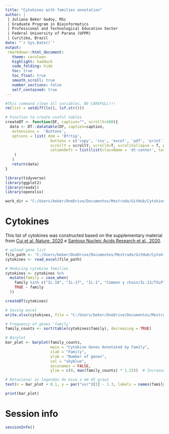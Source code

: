 ---
title: "Cytokines with families annotation"
author: |
 | Juliana Beker Godoy, MSc
 | Graduate Program in Bioinformatics
 | Professional and Technological Education Sector
 | Federal University of Parana (UFPR)
 | Curitiba, Brazil
date: "`r Sys.Date()`"
output:
 rmarkdown::html_document:
   theme: cerulean
   highlight: haddock
   code_folding: hide
   toc: true
   toc_float: true
   smooth_scroll: true
   number_sections: false
   self_contained: true
---


```{r, clean, warning=FALSE, echo=FALSE, results='hide'}
#This command clean all variables. BE CAREFULL!!! 
rm(list = setdiff(ls(), lsf.str()))
```

```{r HelperFunctions, echo=FALSE, results='hide', warning=FALSE}
# Function to create useful tables
createDT <- function(DF, caption="", scrollY=500){
  data <- DT::datatable(DF, caption=caption,
   extensions =  'Buttons',
   options = list( dom = 'Bfrtip', 
                    buttons = c('copy', 'csv', 'excel', 'pdf', 'print'), 
                    scrollY = scrollY, scrollX=T, scrollCollapse = T, paging = F,  
                    columnDefs = list(list(className = 'dt-center', targets = "_all"))
    )
   ) 
   return(data)
}
```

```{r packages, warning=FALSE, echo=FALSE, message=FALSE}
library(tidyverse)
library(ggplot2)
library(readxl)
library(openxlsx)
```

```{r set_dir, echo=FALSE} 
work_dir = "C:/Users/beker/OneDrive/Documentos/Mestrado/GitHub/Cytokines/list_cytokines/T023/"
```

# Cytokines


This list of cytokines was constructed based on the supplementary material from [Cui et al. Nature, 2020](https://www.nature.com/articles/s41586-023-06816-9) e [Santoso Nucleic Acids Research et al., 2020](https://academic.oup.com/nar/article/48/21/12055/5976935?login=false).

```{r gene_list, warning=FALSE, message=FALSE}
# upload gene list
file_path <- "C:/Users/beker/OneDrive/Documentos/Mestrado/GitHub/Cytokines/list_cytokines/T023/list_cytokines_T023.xlsx"
cytokines <- read_excel(file_path)
```

```{r update_gene_family, warning=FALSE, message=FALSE}
# Reducing cytokine families
cytokines <- cytokines %>%
  mutate(family = case_when(
    family %in% c("IL-10", "IL-17", "IL-1", "Common γ chain/IL-13/TSLP", "IL-6/IL-12", "IL10", "IL32", "Common β chain") ~ "Interleukine",
    TRUE ~ family
  ))

createDT(cytokines)

# Saving excel
write.xlsx(cytokines, file = "C:/Users/beker/OneDrive/Documentos/Mestrado/GitHub/Cytokines/list_cytokines/T049/new_cytokines_families_T049.xlsx", row.names = FALSE)
```

```{r bar_plot, warning=FALSE, message=FALSE, fig.align='center', fig.width=8, fig.height=8, results='hide'}
# Frequency of genes 'family'
family_counts <- sort(table(cytokines$family), decreasing = TRUE)

# Barplot
bar_plot <- barplot(family_counts,
                    main = "Cytokine Genes Annotated by Family",
                    xlab = "Family",
                    ylab = "Number of genes",
                    col = "skyblue",
                    axisnames = FALSE,
                    ylim = c(0, max(family_counts) * 1.25))  # Increase the top margin by 10%) 

# Rotacionar as legendas do eixo x em 45 graus
text(x = bar_plot + 0.1, y = par("usr")[3] - 1.3, labels = names(family_counts), srt = 25, adj = c(1, 1.25), xpd = TRUE, cex = 1)

print(bar_plot)
```

# Session info

```{r}
sessionInfo()
```